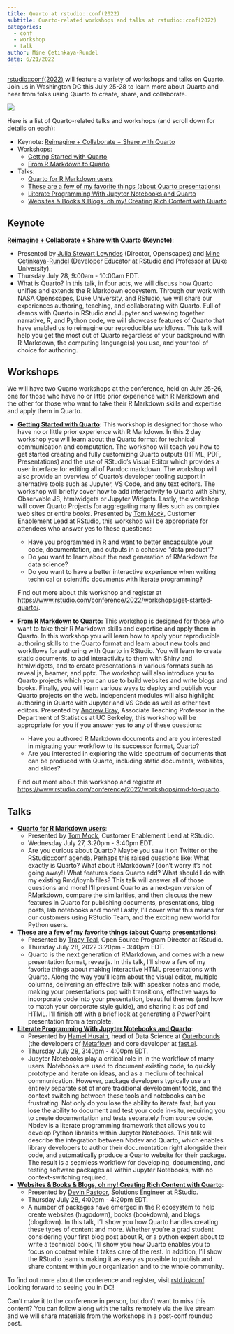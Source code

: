 ```yaml
---
title: Quarto at rstudio::conf(2022)
subtitle: Quarto-related workshops and talks at rstudio::conf(2022)
categories:
  - conf
  - workshop
  - talk
author: Mine Çetinkaya-Rundel
date: 6/21/2022
---
```


[rstudio::conf(2022)](https://rstd.io/conf) will feature a variety of workshops and talks on Quarto. Join us in Washington DC this July 25-28 to learn more about Quarto and hear from folks using Quarto to create, share, and collaborate.

![](conf2022.png){.preview-image fig-alt="rstudio::conf(2022) logo: orange background with the outline of the Washington DC skyline." fig-align="center"}

Here is a list of Quarto-related talks and workshops (and scroll down for details on each):

-   Keynote: [Reimagine + Collaborate + Share with Quarto](https://sched.co/11iZo)
-   Workshops:
    -   [Getting Started with Quarto](https://www.rstudio.com/conference/2022/workshops/get-started-quarto/)
    -   [From R Markdown to Quarto](https://www.rstudio.com/conference/2022/workshops/rmd-to-quarto/)
-   Talks:
    -   [Quarto for R Markdown users](https://sched.co/11iZa)
    -   [These are a few of my favorite things (about Quarto presentations)](https://sched.co/11ibN)
    -   [Literate Programming With Jupyter Notebooks and Quarto](https://sched.co/11ibe)
    -   [Websites & Books & Blogs, oh my! Creating Rich Content with Quarto](https://sched.co/11ibV)

## Keynote

[**Reimagine + Collaborate + Share with Quarto**](https://sched.co/11iZo) **(Keynote)**:

-   Presented by [Julia Stewart Lowndes](https://jules32.github.io/) (Director, Openscapes) and [Mine Çetinkaya-Rundel](http://mine-cr.com/) (Developer Educator at RStudio and Professor at Duke University).
-   Thursday July 28, 9:00am - 10:00am EDT.
-   What is Quarto? In this talk, in four acts, we will discuss how Quarto unifies and extends the R Markdown ecosystem. Through our work with NASA Openscapes, Duke University, and RStudio, we will share our experiences authoring, teaching, and collaborating with Quarto. Full of demos with Quarto in RStudio and Jupyter and weaving together narrative, R, and Python code, we will showcase features of Quarto that have enabled us to reimagine our reproducible workflows. This talk will help you get the most out of Quarto regardless of your background with R Markdown, the computing language(s) you use, and your tool of choice for authoring.

## Workshops

We will have two Quarto workshops at the conference, held on July 25-26, one for those who have no or little prior experience with R Markdown and the other for those who want to take their R Markdown skills and expertise and apply them in Quarto.

-   [**Getting Started with Quarto**](https://www.rstudio.com/conference/2022/workshops/get-started-quarto/)**:** This workshop is designed for those who have no or little prior experience with R Markdown. In this 2 day workshop you will learn about the Quarto format for technical communication and computation. The workshop will teach you how to get started creating and fully customizing Quarto outputs (HTML, PDF, Presentations) and the use of RStudio's Visual Editor which provides a user interface for editing all of Pandoc markdown. The workshop will also provide an overview of Quarto's developer tooling support in alternative tools such as Jupyter, VS Code, and any text editors. The workshop will briefly cover how to add interactivity to Quarto with Shiny, Observable JS, htmlwidgets or Jupyter Widgets. Lastly, the workshop will cover Quarto Projects for aggregating many files such as complex web sites or entire books. Presented by [Tom Mock](https://themockup.blog/about.html), Customer Enablement Lead at RStudio, this workshop will be appropriate for attendees who answer yes to these questions:

    -   Have you programmed in R and want to better encapsulate your code, documentation, and outputs in a cohesive "data product"?
    -   Do you want to learn about the next generation of RMarkdown for data science?
    -   Do you want to have a better interactive experience when writing technical or scientific documents with literate programming?

    Find out more about this workshop and register at [https://www.rstudio.com/conference/2022/workshops/get-started-quarto/](https://www.rstudio.com/conference/2022/workshops/get-started-quarto).

-   [**From R Markdown to Quarto**](https://www.rstudio.com/conference/2022/workshops/rmd-to-quarto)**:** This workshop is designed for those who want to take their R Markdown skills and expertise and apply them in Quarto. In this workshop you will learn how to apply your reproducible authoring skills to the Quarto format and learn about new tools and workflows for authoring with Quarto in RStudio. You will learn to create static documents, to add interactivity to them with Shiny and htmlwidgets, and to create presentations in various formats such as reveal.js, beamer, and pptx. The workshop will also introduce you to Quarto projects which you can use to build websites and write blogs and books. Finally, you will learn various ways to deploy and publish your Quarto projects on the web. Independent modules will also highlight authoring in Quarto with Jupyter and VS Code as well as other text editors. Presented by [Andrew Bray](https://bids.berkeley.edu/people/andrew-bray), Associate Teaching Professor in the Department of Statistics at UC Berkeley, this workshop will be appropriate for you if you answer yes to any of these questions:

    -   Have you authored R Markdown documents and are you interested in migrating your workflow to its successor format, Quarto?
    -   Are you interested in exploring the wide spectrum of documents that can be produced with Quarto, including static documents, websites, and slides?

    Find out more about this workshop and register at <https://www.rstudio.com/conference/2022/workshops/rmd-to-quarto>.

## Talks

-   [**Quarto for R Markdown users**](https://sched.co/11iZa):
    -   Presented by [Tom Mock](https://themockup.blog/about.html), Customer Enablement Lead at RStudio.
    -   Wednesday July 27, 3:20pm - 3:40pm EDT.
    -   Are you curious about Quarto? Maybe you saw it on Twitter or the RStudio::conf agenda. Perhaps this raised questions like: What exactly is Quarto? What about RMarkdown? (don't worry it's not going away!) What features does Quarto add? What should I do with my existing Rmd/ipynb files? This talk will answer all of those questions and more! I'll present Quarto as a next-gen version of RMarkdown, compare the similarities, and then discuss the new features in Quarto for publishing documents, presentations, blog posts, lab notebooks and more! Lastly, I'll cover what this means for our customers using RStudio Team, and the exciting new world for Python users.
-   [**These are a few of my favorite things (about Quarto presentations)**](https://sched.co/11ibN):
    -   Presented by [Tracy Teal](https://twitter.com/tracykteal), Open Source Program Director at RStudio.
    -   Thursday July 28, 2022 3:20pm - 3:40pm EDT.
    -   Quarto is the next generation of RMarkdown, and comes with a new presentation format, revealjs. In this talk, I'll show a few of my favorite things about making interactive HTML presentations with Quarto. Along the way you'll learn about the visual editor, multiple columns, delivering an effective talk with speaker notes and mode, making your presentations pop with transitions, effective ways to incorporate code into your presentation, beautiful themes (and how to match your corporate style guide), and sharing it as pdf and HTML. I'll finish off with a brief look at generating a PowerPoint presentation from a template.
-   [**Literate Programming With Jupyter Notebooks and Quarto**](https://sched.co/11ibe):
    -   Presented by [Hamel Husain](https://hamel.dev/), head of Data Science at [Outerbounds](https://outerbounds.com/) (the developers of [Metaflow](https://metaflow.org/)) and core developer at [fast.ai](https://www.fast.ai/).
    -   Thursday July 28, 3:40pm - 4:00pm EDT.
    -   Jupyter Notebooks play a critical role in in the workflow of many users. Notebooks are used to document existing code, to quickly prototype and iterate on ideas, and as a medium of technical communication. However, package developers typically use an entirely separate set of more traditional development tools, and the context switching between these tools and notebooks can be frustrating. Not only do you lose the ability to iterate fast, but you lose the ability to document and test your code in-situ, requiring you to create documentation and tests separately from source code. Nbdev is a literate programming framework that allows you to develop Python libraries within Jupyter Notebooks. This talk will describe the integration between Nbdev and Quarto, which enables library developers to author their documentation right alongside their code, and automatically produce a Quarto website for their package. The result is a seamless workflow for developing, documenting, and testing software packages all within Jupyter Notebooks, with no context-switching required.
-   [**Websites & Books & Blogs, oh my! Creating Rich Content with Quarto**](https://sched.co/11ibV):
    -   Presented by [Devin Pastoor](https://github.com/dpastoor), Solutions Engineer at RStudio.
    -   Thursday July 28, 4:00pm - 4:20pm EDT.
    -   A number of packages have emerged in the R ecosystem to help create websites (hugodown), books (bookdown), and blogs (blogdown). In this talk, I'll show you how Quarto handles creating these types of content and more. Whether you're a grad student considering your first blog post about R, or a python expert about to write a technical book, I'll show you how Quarto enables you to focus on content while it takes care of the rest. In addition, I'll show the RStudio team is making it as easy as possible to publish and share content within your organization and to the whole community.

To find out more about the conference and register, visit [rstd.io/conf](https://rstd.io/conf). Looking forward to seeing you in DC!

Can't make it to the conference in person, but don't want to miss this content? You can follow along with the talks remotely via the live stream and we will share materials from the workshops in a post-conf roundup post.
